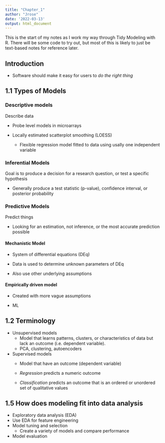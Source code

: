 ```yaml
---
title: "Chapter_1"
author: "Jrose"
date: '2022-03-13'
output: html_document
---
```


This is the start of my notes as I work my way through Tidy Modeling with R. There will be some code to try out, but most of this is likely to just be text-based notes for reference later.

## Introduction

-   Software should make it easy for users to *do the right thing*

## 1.1 Types of Models

### Descriptive models

Describe data

-   Probe level models in microarrays

-   Locally estimated scatterplot smoothing (LOESS)

    -   Flexible regression model fitted to data using usally one independent variable

### Inferential Models

Goal is to produce a decision for a research question, or test a specific hypothesis

-   Generally produce a test statistic (p-value), confidence interval, or posterior probability

### Predictive Models

Predict things

-   Looking for an estimation, not inference, or the most accurate prediction possible

#### Mechanistic Model

-   System of differential equations (DEq)

-   Data is used to determine unknown parameters of DEq

-   Also use other underlying assumptions

#### Empirically driven model

-   Created with more vague assumptions

-   ML

## 1.2 Terminology

-   Unsupervised models
    -   Model that learns patterns, clusters, or characteristics of data but lack an outcome (i.e. dependent variable).
    -   PCA, clustering, autoencoders
-   Supervised models
    -   Model that have an outcome (dependent variable)

    -   *Regression* predicts a numeric outcome

    -   *Classification* predicts an outcome that is an ordered or unordered set of qualitative values

## 1.5 How does modeling fit into data analysis

-   Exploratory data analysis (EDA)
-   Use EDA for feature engineering
-   Model tuning and selection
    -   Create a variety of models and compare performance
-   Model evaluation
